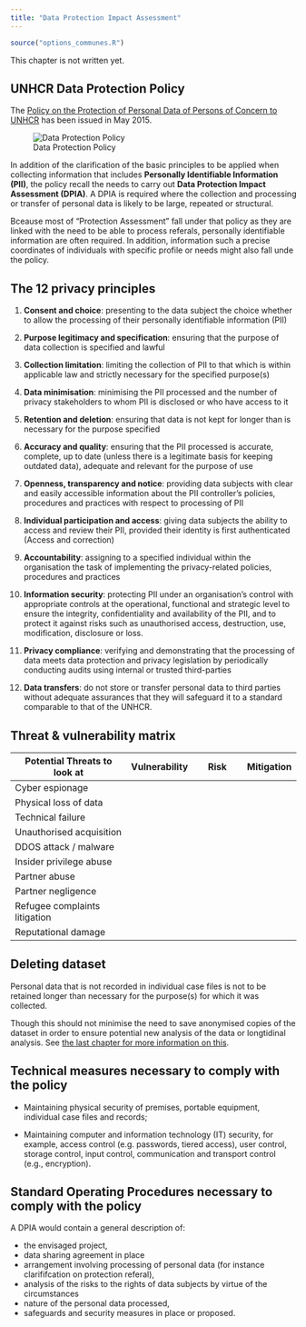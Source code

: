 ```yaml
---
title: "Data Protection Impact Assessment"
---
```


```r
source("options_communes.R")
```

<div class="important">
This chapter is not written yet.
</div>


##  UNHCR Data Protection Policy

The [Policy on the Protection of Personal Data of Persons of Concern to UNHCR](http://www.refworld.org/docid/55643c1d4.html) has been issued in May 2015. 

![Data Protection Policy](images/dataprotection.png)

In addition of the clarification of the basic principles to be applied when collecting information that includes **Personally Identifiable Information (PII)**, the policy recall the  needs to carry out **Data Protection Impact Assessment (DPIA)**. A DPIA is required where the collection and processing or transfer of personal data is likely to be large, repeated or structural. 

Bceause most of "Protection Assessment" fall under that policy as they are linked with the need to be able to process referals, personally identifiable information are often required. In addition, information such a precise coordinates of individuals with specific profile or needs might also fall unde the policy.

## The 12 privacy principles

1. **Consent and choice**: presenting to the data subject the choice whether to allow the processing of their personally identifiable information (PII)

2. **Purpose legitimacy and specification**: ensuring that the purpose of data collection is specified and lawful

3. **Collection limitation**: limiting the collection of PII to that which is within applicable law and strictly necessary for the specified purpose(s)

4. **Data minimisation**: minimising the PII processed and the number of privacy stakeholders to whom PII is disclosed or who have access to it

5. **Retention and deletion**: ensuring that data is not kept for longer than is necessary for the purpose specified

6. **Accuracy and quality**: ensuring that the PII processed is accurate, complete, up to date (unless there is a legitimate basis for keeping outdated data), adequate and relevant for the purpose of use

7. **Openness, transparency and notice**: providing data subjects with clear and easily accessible information about the PII controller’s policies, procedures and practices with respect to processing of PII

8. **Individual participation and access**: giving data subjects the ability to access and review their PII, provided their identity is first authenticated (Access and correction)

9. **Accountability**: assigning to a specified individual within the organisation the task of implementing the privacy-related policies, procedures and practices

10. **Information security**: protecting PII under an organisation’s control with appropriate controls at the operational, functional and strategic level to ensure the integrity, confidentiality and availability of the PII, and to protect it against risks such as unauthorised access, destruction, use, modification, disclosure or loss.

11. **Privacy compliance**: verifying and demonstrating that the processing of data meets data protection and privacy legislation by periodically conducting audits using internal or trusted third-parties

12. **Data transfers**: do not store or transfer personal data to third parties without adequate assurances that they will safeguard it to a standard comparable to that of the UNHCR.

## Threat & vulnerability matrix

Potential Threats to look at | Vulnerability  | Risk         | Mitigation
---------------------------- | -------------  | ------------ | ------------- 
Cyber espionage              |                |              |                
Physical loss of data        |                |              |                
Technical failure            |                |              |               
Unauthorised acquisition     |                |              |               
DDOS attack / malware        |                |              |               
Insider privilege abuse      |                |              |               
Partner abuse                |                |              |               
Partner negligence           |                |              |               
Refugee complaints litigation|                |              |               
Reputational damage          |                |              |               


## Deleting dataset

Personal data that is not recorded in individual case files is not to be retained longer than necessary for the purpose(s) for which it was collected.

Though this should not minimise the need to save anonymised copies of the dataset in order to ensure potential new analysis of the data or longtidinal analysis. See [the last chapter for more information on this](Microdata.html).

## Technical measures necessary to comply with the policy

*  Maintaining physical security of premises, portable equipment, individual case files and records;

*  Maintaining computer and information technology (IT) security, for example, access control (e.g. passwords, tiered access), user control, storage control, input control, communication and transport control (e.g., encryption).

## Standard Operating Procedures necessary to comply with the policy


A DPIA would contain a general description of:

* the envisaged project, 
* data sharing agreement in place
* arrangement involving processing of personal data (for instance clarififcation on protection referal), 
* analysis of the risks to the rights of data subjects by virtue of the circumstances 
* nature of the personal data processed, 
* safeguards and security measures in place or proposed.